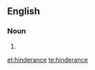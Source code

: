 ==English==

===Noun===
{{en-noun}}

# {{alternative spelling of|hindrance}}

[[et:hinderance]]
[[te:hinderance]]